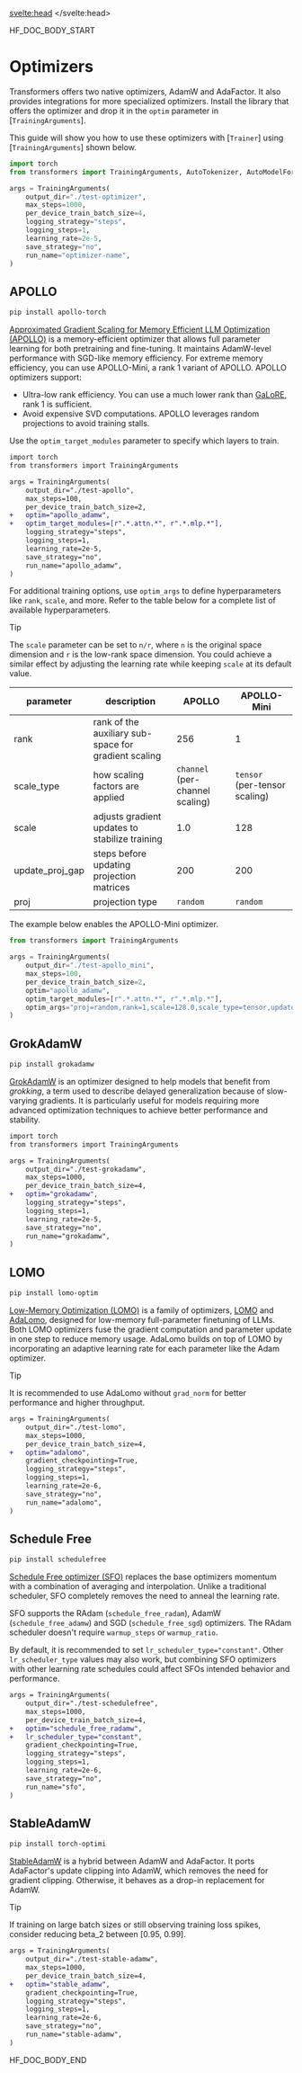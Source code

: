 <script lang="ts">
let fw: "pt" | "tf" = "pt";
onMount(() => {
    const urlParams = new URLSearchParams(window.location.search);
    fw = urlParams.get("fw") || "pt";
});
</script>
<svelte:head>
  <meta name="hf:doc:metadata" content={metadata} >
</svelte:head>

<!--HF DOCBUILD BODY START-->

HF_DOC_BODY_START

<!--Copyright 2024 The HuggingFace Team. All rights reserved.

Licensed under the Apache License, Version 2.0 (the "License"); you may not use this file except in compliance with
the License. You may obtain a copy of the License at

http://www.apache.org/licenses/LICENSE-2.0

Unless required by applicable law or agreed to in writing, software distributed under the License is distributed on
an "AS IS" BASIS, WITHOUT WARRANTIES OR CONDITIONS OF ANY KIND, either express or implied. See the License for the
specific language governing permissions and limitations under the License.

⚠️ Note that this file is in Markdown but contain specific syntax for our doc-builder (similar to MDX) that may not be
rendered properly in your Markdown viewer.

-->

# Optimizers

Transformers offers two native optimizers, AdamW and AdaFactor. It also provides integrations for more specialized optimizers. Install the library that offers the optimizer and drop it in the `optim` parameter in [`TrainingArguments`].

This guide will show you how to use these optimizers with [`Trainer`] using [`TrainingArguments`] shown below.

```py
import torch
from transformers import TrainingArguments, AutoTokenizer, AutoModelForCausalLM, Trainer

args = TrainingArguments(
    output_dir="./test-optimizer",
    max_steps=1000,
    per_device_train_batch_size=4,
    logging_strategy="steps",
    logging_steps=1,
    learning_rate=2e-5,
    save_strategy="no",
    run_name="optimizer-name",
)
```

## APOLLO

```bash
pip install apollo-torch
```

[Approximated Gradient Scaling for Memory Efficient LLM Optimization (APOLLO)](https://github.com/zhuhanqing/APOLLO) is a memory-efficient optimizer that allows full parameter learning for both pretraining and fine-tuning. It maintains AdamW-level performance with SGD-like memory efficiency. For extreme memory efficiency, you can use APOLLO-Mini, a rank 1 variant of APOLLO. APOLLO optimizers support:

* Ultra-low rank efficiency. You can use a much lower rank than [GaLoRE](./trainer#galore), rank 1 is sufficient.
* Avoid expensive SVD computations. APOLLO leverages random projections to avoid training stalls.

Use the `optim_target_modules` parameter to specify which layers to train.

```diff
import torch
from transformers import TrainingArguments

args = TrainingArguments(
    output_dir="./test-apollo",
    max_steps=100,
    per_device_train_batch_size=2,
+   optim="apollo_adamw",
+   optim_target_modules=[r".*.attn.*", r".*.mlp.*"],
    logging_strategy="steps",
    logging_steps=1,
    learning_rate=2e-5,
    save_strategy="no",
    run_name="apollo_adamw",
)
```

For additional training options, use `optim_args` to define hyperparameters like `rank`, `scale`, and more. Refer to the table below for a complete list of available hyperparameters.

> [!TIP]
> The `scale` parameter can be set to `n/r`, where `n` is the original space dimension and `r` is the low-rank space dimension. You could achieve a similar effect by adjusting the learning rate while keeping `scale` at its default value.

| parameter | description | APOLLO | APOLLO-Mini |
|---|---|---|---|
| rank | rank of the auxiliary sub-space for gradient scaling | 256 | 1 |
| scale_type | how scaling factors are applied | `channel` (per-channel scaling) | `tensor` (per-tensor scaling) |
| scale | adjusts gradient updates to stabilize training | 1.0 | 128 |
| update_proj_gap | steps before updating projection matrices | 200 | 200 |
| proj | projection type | `random` | `random` |

The example below enables the APOLLO-Mini optimizer.

```py
from transformers import TrainingArguments

args = TrainingArguments(
    output_dir="./test-apollo_mini",
    max_steps=100,
    per_device_train_batch_size=2,
    optim="apollo_adamw",
    optim_target_modules=[r".*.attn.*", r".*.mlp.*"],
    optim_args="proj=random,rank=1,scale=128.0,scale_type=tensor,update_proj_gap=200",
)
```

## GrokAdamW

```bash
pip install grokadamw
```

[GrokAdamW](https://github.com/cognitivecomputations/grokadamw) is an optimizer designed to help models that benefit from *grokking*, a term used to describe delayed generalization because of slow-varying gradients. It is particularly useful for models requiring more advanced optimization techniques to achieve better performance and stability.

```diff
import torch
from transformers import TrainingArguments

args = TrainingArguments(
    output_dir="./test-grokadamw",
    max_steps=1000,
    per_device_train_batch_size=4,
+   optim="grokadamw",
    logging_strategy="steps",
    logging_steps=1,
    learning_rate=2e-5,
    save_strategy="no",
    run_name="grokadamw",
)
```

## LOMO

```bash
pip install lomo-optim
```

[Low-Memory Optimization (LOMO)](https://github.com/OpenLMLab/LOMO) is a family of optimizers, [LOMO](https://huggingface.co/papers/2306.09782) and [AdaLomo](https://hf.co/papers/2310.10195), designed for low-memory full-parameter finetuning of LLMs. Both LOMO optimizers fuse the gradient computation and parameter update in one step to reduce memory usage. AdaLomo builds on top of LOMO by incorporating an adaptive learning rate for each parameter like the Adam optimizer.

> [!TIP]
> It is recommended to use AdaLomo without `grad_norm` for better performance and higher throughput.

```diff
args = TrainingArguments(
    output_dir="./test-lomo",
    max_steps=1000,
    per_device_train_batch_size=4,
+   optim="adalomo",
    gradient_checkpointing=True,
    logging_strategy="steps",
    logging_steps=1,
    learning_rate=2e-6,
    save_strategy="no",
    run_name="adalomo",
)
```

## Schedule Free

```bash
pip install schedulefree
```

[Schedule Free optimizer (SFO)](https://hf.co/papers/2405.15682) replaces the base optimizers momentum with a combination of averaging and interpolation. Unlike a traditional scheduler, SFO completely removes the need to anneal the learning rate.

SFO supports the RAdam (`schedule_free_radam`), AdamW (`schedule_free_adamw`) and SGD (`schedule_free_sgd`) optimizers. The RAdam scheduler doesn't require `warmup_steps` or `warmup_ratio`.

By default, it is recommended to set `lr_scheduler_type="constant"`. Other `lr_scheduler_type` values may also work, but combining SFO optimizers with other learning rate schedules could affect SFOs intended behavior and performance.

```diff
args = TrainingArguments(
    output_dir="./test-schedulefree",
    max_steps=1000,
    per_device_train_batch_size=4,
+   optim="schedule_free_radamw",
+   lr_scheduler_type="constant",
    gradient_checkpointing=True,
    logging_strategy="steps",
    logging_steps=1,
    learning_rate=2e-6,
    save_strategy="no",
    run_name="sfo",
)
```

## StableAdamW

```bash
pip install torch-optimi
```

[StableAdamW](https://huggingface.co/papers/2304.13013) is a hybrid between AdamW and AdaFactor. It ports AdaFactor's update clipping into AdamW, which removes the need for gradient clipping. Otherwise, it behaves as a drop-in replacement for AdamW.

> [!TIP]
> If training on large batch sizes or still observing training loss spikes, consider reducing beta_2 between [0.95, 0.99].

```diff
args = TrainingArguments(
    output_dir="./test-stable-adamw",
    max_steps=1000,
    per_device_train_batch_size=4,
+   optim="stable_adamw",
    gradient_checkpointing=True,
    logging_strategy="steps",
    logging_steps=1,
    learning_rate=2e-6,
    save_strategy="no",
    run_name="stable-adamw",
)
```


<!--HF DOCBUILD BODY END-->

HF_DOC_BODY_END

